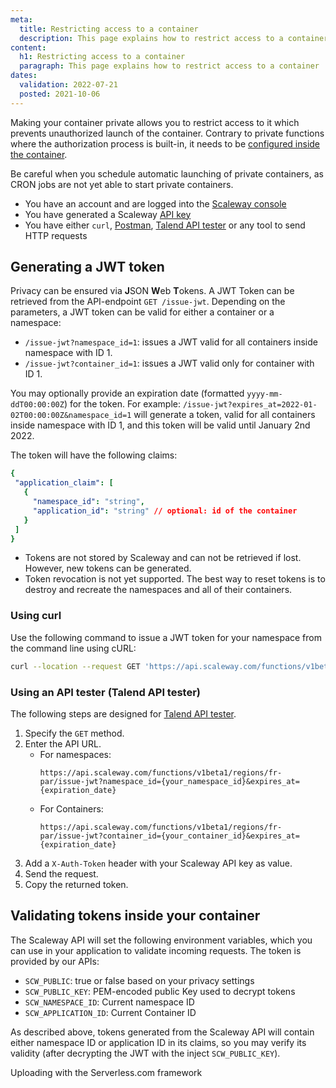 ```yaml
---
meta:
  title: Restricting access to a container
  description: This page explains how to restrict access to a container
content:
  h1: Restricting access to a container
  paragraph: This page explains how to restrict access to a container
dates:
  validation: 2022-07-21
  posted: 2021-10-06
---
```


Making your container private allows you to restrict access to it which prevents unauthorized launch of the container. Contrary to private functions where the authorization process is built-in, it needs to be [configured inside the container](#validating-tokens-inside-your-container).

<Message type="important">

Be careful when you schedule automatic launching of private containers, as CRON jobs are not yet able to start private containers.

</Message>


<Message type="requirement">

  - You have an account and are logged into the [Scaleway console](https://console.scaleway.com)
  - You have generated a Scaleway [API key](https://www.scaleway.com/en/docs/console/my-project/how-to/generate-api-key/)
  - You have either `curl`, [Postman](https://www.postman.com/), [Talend API tester](https://chrome.google.com/webstore/detail/talend-api-tester-free-ed/aejoelaoggembcahagimdiliamlcdmfm) or any tool to send HTTP requests

</Message>

## Generating a JWT token

Privacy can be ensured via **J**SON **W**eb **T**okens. A JWT Token can be retrieved from the API-endpoint `GET /issue-jwt`. Depending on the parameters, a JWT token can be valid for either a container or a namespace:

* `/issue-jwt?namespace_id=1`: issues a JWT valid for all containers inside namespace with ID 1.
* `/issue-jwt?container_id=1`: issues a JWT valid only for container with ID 1.

<Message type="tip">

You may optionally provide an expiration date (formatted `yyyy-mm-ddT00:00:00Z`) for the token. 
For example: `/issue-jwt?expires_at=2022-01-02T00:00:00Z&namespace_id=1` will generate a token, valid for all containers inside namespace with ID 1, and this token will be valid until January 2nd 2022.

</Message>

The token will have the following claims:

```yaml
{
 "application_claim": [
   {
     "namespace_id": "string",
     "application_id": "string" // optional: id of the container
   }
 ]
}
```

<Message type="important">

* Tokens are not stored by Scaleway and can not be retrieved if lost. However, new tokens can be generated.
* Token revocation is not yet supported. The best way to reset tokens is to destroy and recreate the namespaces and all of their containers.

</Message>

### Using curl

Use the following command to issue a JWT token for your namespace from the command line using cURL: 

```sh
curl --location --request GET 'https://api.scaleway.com/functions/v1beta1/regions/fr-par/issue-jwt?namespace_id={your_namespace_id}&expires_at=2022-06-22T00%3A00%3A00Z' --header 'X-Auth-Token: {your_scaleway_API_key'}
```

### Using an API tester (Talend API tester)

The following steps are designed for [Talend API tester](https://chrome.google.com/webstore/detail/talend-api-tester-free-ed/aejoelaoggembcahagimdiliamlcdmfm). 

1. Specify the `GET` method.
2. Enter the API URL. 
    * For namespaces:
      ```
      https://api.scaleway.com/functions/v1beta1/regions/fr-par/issue-jwt?namespace_id={your_namespace_id}&expires_at={expiration_date}
      ```
    * For Containers:
      ```
      https://api.scaleway.com/functions/v1beta1/regions/fr-par/issue-jwt?container_id={your_container_id}&expires_at={expiration_date}
      ```
3. Add a `X-Auth-Token` header with your Scaleway API key as value.
4. Send the request.
5. Copy the returned token.

<Lightbox src="scaleway-talend-container.webp" alt="" />

## Validating tokens inside your container

The Scaleway API will set the following environment variables, which you can use in your application to validate incoming requests. The token is provided by our APIs:

* `SCW_PUBLIC`: true or false based on your privacy settings
* `SCW_PUBLIC_KEY`: PEM-encoded public Key used to decrypt tokens
* `SCW_NAMESPACE_ID`: Current namespace ID
* `SCW_APPLICATION_ID`: Current Container ID

As described above, tokens generated from the Scaleway API will contain either namespace ID  or application ID in its claims, so you may verify its validity (after decrypting the JWT with the inject `SCW_PUBLIC_KEY`).

<Navigation title="See Also">
  <NextButton to="/compute/containers/api-cli/cont-uploading-with-serverless-framework/">Uploading with the Serverless.com framework</NextButton>
</Navigation>
